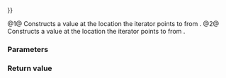 {{cpp/memory/raw_storage_iterator/title|operator{{=}}}}
{{cpp/memory/raw_storage_iterator/navbar}}
{{dcl begin}}
{{dcl|num=1|1=
raw_storage_iterator&amp; operator=( const T&amp; el );
}}
{{dcl|num=2|since=c++17|1=
raw_storage_iterator&amp; operator=( T&amp;&amp; el );
}}
{{dcl end}}

@1@ Constructs a value at the location the iterator points to from {{c|el}}.
@2@ Constructs a value at the location the iterator points to from {{c|std::move(el)}}.

===Parameters===
{{par begin}}
{{par|el|the value to copy or move from}}
{{par end}}

===Return value===
{{c|*this}}

{{langlinks|es|ja|ru|zh}}
